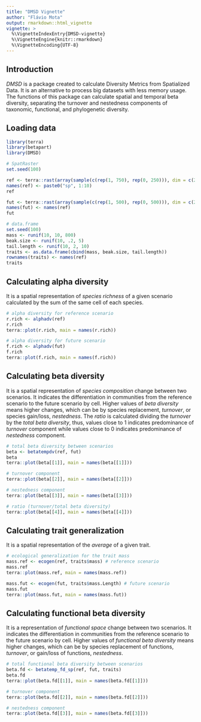 ```yaml
---
title: "DMSD Vignette"
author: "Flávio Mota"
output: rmarkdown::html_vignette
vignette: >
  %\VignetteIndexEntry{DMSD-vignette}
  %\VignetteEngine{knitr::rmarkdown}
  %\VignetteEncoding{UTF-8}
---
```


## Introduction
*DMSD* is a package created to calculate Diversity Metrics from Spatialized Data. It is an alternative to process big datasets with less memory usage. The functions of this package can calculate spatial and temporal beta diversity, separating the turnover and nestedness components of taxonomic, functional, and phylogenetic diversity.

## Loading data
```r
library(terra)
library(betapart)
library(DMSD)

# SpatRaster
set.seed(100)

ref <- terra::rast(array(sample(c(rep(1, 750), rep(0, 250))), dim = c(20, 20, 10)))
names(ref) <- paste0("sp", 1:10)
ref

fut <- terra::rast(array(sample(c(rep(1, 500), rep(0, 500))), dim = c(20, 20, 10)))
names(fut) <- names(ref)
fut

# data.frame
set.seed(100)
mass <- runif(10, 10, 800)
beak.size <- runif(10, .2, 5)
tail.length <- runif(10, 2, 10)
traits <- as.data.frame(cbind(mass, beak.size, tail.length))
rownames(traits) <- names(ref)
traits
```

## Calculating alpha diversity
It is a spatial representation of *species richness* of a given scenario calculated by the sum of the same cell of each species.
```r
# alpha diversity for reference scenario
r.rich <- alphadv(ref)
r.rich
terra::plot(r.rich, main = names(r.rich))

# alpha diversity for future scenario
f.rich <- alphadv(fut)
f.rich
terra::plot(f.rich, main = names(f.rich))
```

## Calculating beta diversity
It is a spatial representation of *species composition* change between two scenarios. It indicates the differentiation in communities from the reference scenario to the future scenario by cell. Higher values of *beta diversity* means higher changes, which can be by species replacement, *turnover*, or species gain/loss, *nestedness*. The *ratio* is calculated dividing the *turnover* by the *total beta diversity*, thus, values close to 1 indicates predominance of *turnover* component while values close to 0 indicates predominance of *nestedness* component.
```r
# total beta diversity between scenarios
beta <- betatempdv(ref, fut)
beta
terra::plot(beta[[1]], main = names(beta[[1]]))

# turnover component
terra::plot(beta[[2]], main = names(beta[[2]]))

# nestedness component
terra::plot(beta[[3]], main = names(beta[[3]]))

# ratio (turnover/total beta diversity)
terra::plot(beta[[4]], main = names(beta[[4]]))
```

## Calculating trait generalization
It is a spatial representation of the *average* of a given trait.
```r
# ecological generalization for the trait mass
mass.ref <- ecogen(ref, traits$mass) # reference scenario
mass.ref
terra::plot(mass.ref, main = names(mass.ref))

mass.fut <- ecogen(fut, traits$mass.Length) # future scenario
mass.fut
terra::plot(mass.fut, main = names(mass.fut))
```
## Calculating functional beta diversity
It is a representation of *functional space* change between two scenarios. It indicates the differentiation in communities from the reference scenario to the future scenario by cell. Higher values of *functional beta diversity* means higher changes, which can be by species replacement of functions, *turnover*, or  gain/loss of functions, *nestedness*.
```r
# total functional beta diversity between scenarios
beta.fd <- betatemp_fd_sp(ref, fut, traits)
beta.fd
terra::plot(beta.fd[[1]], main = names(beta.fd[[1]]))

# turnover component
terra::plot(beta.fd[[2]], main = names(beta.fd[[2]]))

# nestedness component
terra::plot(beta.fd[[3]], main = names(beta.fd[[3]]))
```
